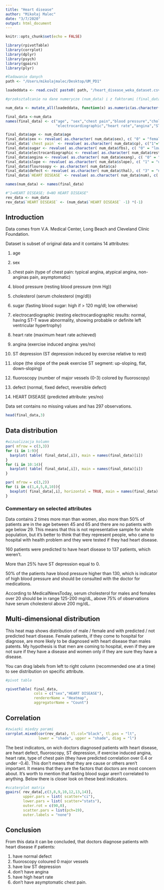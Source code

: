 ```yaml
---
title: "Heart disease"
author: "Mikołaj Malec"
date: "3/7/2020"
output: html_document
---
```


```r
knitr::opts_chunk$set(echo = FALSE)
```

```r
library(rpivotTable)
library(corrplot)
library(dplyr)
library(psych)
library(gpairs)
library(plyr)

#ładowanie danych
path <- "/Users/mikolajmalec/Desktop/UM_PD1"

loadeddata <- read.csv2( paste0( path, "/heart_disease_weka_dataset.csv"), sep = ",")

#przekształcanie na dane numerycze (num_data) i z faktorami (final_data)

num_data <- mutate_all(loadeddata, function(x) as.numeric(as.character(x)))

final_data <-num_data
names(final_data) <- c("age", "sex","chest pain","blood pressure","cholestrol","sugar",
                       "electrocardiographic","heart rate","angina","ST depression","slope","flourosopy","defect","HEART DISEASE")

final_data$age <- num_data$age
final_data$sex <- revalue( as.character( num_data$sex), c( "0" = "female", "1" = "male"))
final_data$`chest pain` <- revalue( as.character( num_data$cp), c("1"="typical angina", "2"="atypical angine", "3"="non-anginal pain", "4"="asymptomatic"))
final_data$sugar <- revalue( as.character( num_data$fbs), c( "0" = "low", "1" = "high"))
final_data$electrocardiographic <- revalue( as.character( num_data$restecg), c( "0" = "normal", "1" = "abnormality", "2" = "probable or definite"))
final_data$angina <- revalue( as.character( num_data$exang), c( "0" = "no", "1" = "yes"))
final_data$slope <- revalue( as.character( num_data$slope), c( "1" = "upsloping", "2" = "flat", "3" = "downsloping"))
final_data$flourosopy <- as.character( num_data$ca)
final_data$defect <- revalue( as.character( num_data$thal), c( "3" = "normal", "6"="fixed defect","7"="reversable defect"))
final_data$`HEART DISEASE` <- revalue( as.character( num_data$num), c( "0" = "yes", "1" = "no"))

names(num_data) <- names(final_data)

#"1=HEART DISEASE; 0=NO HEART DISEASE"
rev_data <- num_data
rev_data$`HEART DISEASE` <- (num_data$`HEART DISEASE` -1) *(-1)
```

## Introduction

Data comes from V.A. Medical Center, Long Beach and Cleveland Clinic Foundation.

Dataset is subset of original data and it contains 14 attributes:

1. age 

2. sex

3. chest pain 		(type of chest pain: typical angina, atypical angina, non-anginas pain, asymptomatic)

4. blood pressure 	(resting blood pressure (mm Hg))

5. cholesterol 		(serum cholesterol (mg/dl))

6. sugar			(fasting blood sugar: high if > 120 mg/dl; low otherwise)

7. electrocardiographic	(resting electrocardiographic results: normal, having ST-T wave abnormality, showing probable or definite left ventricular hypertrophy)

8. heart rate		(maximum heart rate achieved)

9. angina			(exercise induced angina: yes/no)

10. ST depression	(ST depression induced by exercise relative to rest)

11. slope			(the slope of the peak exercise ST segment: up-sloping, flat, down-sloping)

12. fluoroscopy		(number of major vessels (0-3) colored by fluoroscopy)

13. defect			(normal, fixed defect, reversible defect)

14. HEART DISEASE	(predicted attribute: yes/no)

Data set contains no missing values and has 297 observations.
```r
head(final_data,3)
```

## Data distribution

```r
#wizualizacja kolumn
par( mfrow = c(3,3))
for (i in 1:9){
  barplot( table( final_data[,i]), main = names(final_data)[i])
}
for (i in 10:14){
  barplot( table( final_data[,i]), main = names(final_data)[i])
}

par( mfrow = c(3,2))
for (i in c(1,4,5,8,10)){
  boxplot( final_data[,i], horizontal = TRUE, main = names(final_data)[i])
}
```

### Commentary on selected attributes

Data contains 2 times more man than women, also more than 50% of patients are in the age between 45 and 65 and there are no patients with age below 29. This means that this is not representative sample for whole population, but it’s better to think that they represent people, who came to hospital with health problem and they were tested if they had heart disease.

160 patients were predicted to have heart disease to 137 patients, which weren't.

More than 25% have ST depression equal to 0.

50% of the patients have blood pressure higher than 130, which is indicator of high blood pressure and should be consulted with the doctor for medications.

According to MedicalNewsToday, serum cholesterol for males and females over 20 should be in range 125-200 mg/dL, above 75% of observations have serum cholesterol above 200 mg/dL.

## Multi-dimensional distribution

This heat map shows distribution of male / female and with predicted / not predicted heart disease. Female patients, if they come to hospital for diagnose, are more likely to be diagnosed with heart disease than males patents. My hypothesis is that men are coming to hospital, even if they are not sure if they have a disease and women only if they are sure they have a disease.

You can drag labels from left to right column (recommended one at a time) to see distribution on specific attribute.

```r
#pivot table

rpivotTable( final_data,
             cols = c("sex","HEART DISEASE"),
             rendererName = "Heatmap",
             aggregatorName = "Count")
```

## Correlation

```r

#zwiazki miedzy parami
corrplot.mixed(cor(rev_data), tl.col="black", tl.pos = "lt", 
               lower = "shade", upper = "shade", diag = "l")
```

The best indicators, on wich doctors diagnosed patients with heart disease, are heart defect, fluoroscopy, ST depression, if exercise induced angina, heart rate, type of chest pain (they have predicted correlation over 0.4 or under -0.4). This don’t means that they are cause or others aren’t important. It means that they are the factors that doctors are most concern about. It’s worth to mention that fasting blood sugar aren’t correlated to anything. Below there is closer look on these best indicators.

```r
#scaterplot matrix
gpairs( rev_data[,c(3,8,9,10,12,13,14)],
        upper.pars = list( scatter="ci"),
        lower.pars = list( scatter="stats"), 
        outer.rot = c(90,0),
        scatter.pars = list(pch=19),
        outer.labels = "none")
```

## Conclusion

From this data it can be concluded, that doctors diagnose patients with heart disease if patients: 

1. have normal defect
2. fluoroscopy coloured 0 major vessels
3. have low ST depression
4. don’t have angina
5. have high heart rate
6. don’t have asymptomatic chest pain.
